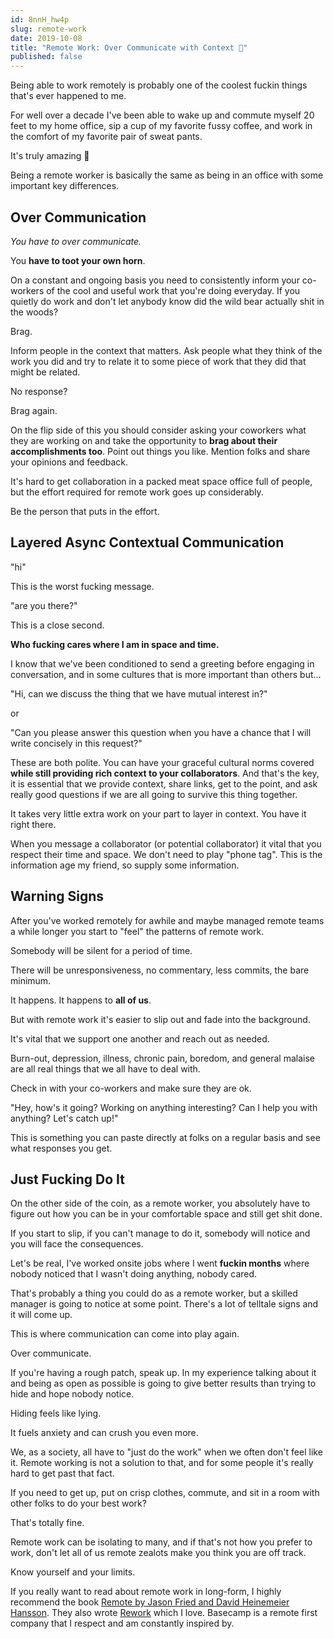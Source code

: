 ```yaml
---
id: 8nnH_hw4p
slug: remote-work
date: 2019-10-08
title: "Remote Work: Over Communicate with Context 🙏"
published: false
---
```


Being able to work remotely is probably one of the coolest fuckin things that's ever happened to me. 

For well over a decade I've been able to wake up and commute myself 20 feet to my home office, sip a cup of my favorite fussy coffee, and work in the comfort of my favorite pair of sweat pants.

It's truly amazing 🙌

Being a remote worker is basically the same as being in an office with some important key differences.

## Over Communication

*You have to over communicate.*

You **have to toot your own horn**. 

On a constant and ongoing basis you need to consistently inform your co-workers of the cool and useful work that you're doing everyday. If you quietly do work and don't let anybody know did the wild bear actually shit in the woods?

Brag.

Inform people in the context that matters. Ask people what they think of the work you did and try to relate it to some piece of work that they did that might be related.

No response?

Brag again.

On the flip side of this you should consider asking your coworkers what they are working on and take the opportunity to **brag about their accomplishments too**. Point out things you like. Mention folks and share your opinions and feedback.

It's hard to get collaboration in a packed meat space office full of people, but the effort required for remote work goes up considerably.

Be the person that puts in the effort.

## Layered Async Contextual Communication

"hi"

This is the worst fucking message.

"are you there?"

This is a close second.

**Who fucking cares where I am in space and time.**

I know that we've been conditioned to send a greeting before engaging in conversation, and in some cultures that is more important than others but...


<div style={{ marginTop: '45px', marginBottom: '45px' }}>
  <TwitterTweetEmbed
    tweetId={'1181325771471642625'}
    options={{ align: 'center' }}
  />
</div>

"Hi, can we discuss the thing that we have mutual interest in?"

or

"Can you please answer this question when you have a chance that I will write concisely in this request?"

These are both polite. You can have your graceful cultural norms covered **while still providing rich context to your collaborators**. And that's the key, it is essential that we provide context, share links, get to the point, and ask really good questions if we are all going to survive this thing together.

<div style={{ marginTop: '45px', marginBottom: '45px' }}>
  <TwitterTweetEmbed
    tweetId={'1181325772377612288'}
    options={{ conversation: 'none', align: 'center' }}
  />
</div>

It takes very little extra work on your part to layer in context. You have it right there.

When you message a collaborator (or potential collaborator) it vital that you respect their time and space. We don't need to play "phone tag". This is the information age my friend, so supply some information.

## Warning Signs

After you've worked remotely for awhile and maybe managed remote teams a while longer you start to "feel" the patterns of remote work.

Somebody will be silent for a period of time.

There will be unresponsiveness, no commentary, less commits, the bare minimum.

It happens. It happens to **all of us**. 

But with remote work it's easier to slip out and fade into the background.

It's vital that we support one another and reach out as needed. 

Burn-out, depression, illness, chronic pain, boredom, and general malaise are all real things that we all have to deal with.

Check in with your co-workers and make sure they are ok. 

"Hey, how's it going? Working on anything interesting? Can I help you with anything? Let's catch up!"

This is something you can paste directly at folks on a regular basis and see what responses you get.

## Just Fucking Do It

On the other side of the coin, as a remote worker, you absolutely have to figure out how you can be in your comfortable space and still get shit done.

If you start to slip, if you can't manage to do it, somebody will notice and you will face the consequences.

Let's be real, I've worked onsite jobs where I went **fuckin months** where nobody noticed that I wasn't doing anything, nobody cared.

That's probably a thing you could do as a remote worker, but a skilled manager is going to notice at some point. There's a lot of telltale signs and it will come up.

This is where communication can come into play again. 

Over communicate.

If you're having a rough patch, speak up. In my experience talking about it and being as open as possible is going to give better results than trying to hide and hope nobody notice.

Hiding feels like lying. 

It fuels anxiety and can crush you even more.

We, as a society, all have to "just do the work" when we often don't feel like it. Remote working is not a solution to that, and for some people it's really hard to get past that fact.

If you need to get up, put on crisp clothes, commute, and sit in a room with other folks to do your best work?

That's totally fine.

Remote work can be isolating to many, and if that's not how you prefer to work, don't let all of us remote zealots make you think you are off track.

Know yourself and your limits.

If you really want to read about remote work in long-form, I highly recommend the book [Remote by Jason Fried and David Heinemeier Hansson](https://www.amazon.com/exec/obidos/ASIN/0804137501/joehoobuiblo-20/ref=nosim/). They also wrote [Rework](https://www.amazon.com/exec/obidos/ASIN/0307463745/joehoobuiblo-20/ref=nosim/) which I love. Basecamp is a remote first company that I respect and am constantly inspired by.
